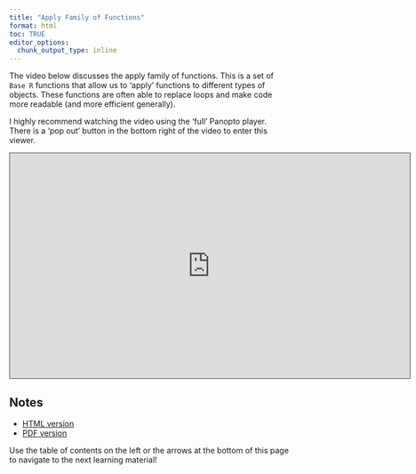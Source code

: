 ```yaml
---
title: "Apply Family of Functions"
format: html
toc: TRUE
editor_options: 
  chunk_output_type: inline
---
```


The video below discusses the apply family of functions. This is a set of `Base R` functions that allow us to 'apply' functions to different types of objects. These functions are often able to replace loops and make code more readable (and more efficient generally). 

I highly recommend watching the video using the 'full' Panopto player. There is a 'pop out' button in the bottom right of the video to enter this viewer.

```{=html}
<iframe src="https://ncsu.hosted.panopto.com/Panopto/Pages/Embed.aspx?id=18b0b9a5-2def-40c4-8489-b19000dda738&autoplay=false&offerviewer=true&showtitle=true&showbrand=true&captions=false&interactivity=all" height="405" width="720" style="border: 1px solid #464646;" allowfullscreen allow="autoplay" aria-label="Panopto Embedded Video Player" aria-description="30 - Apply Family of Functions" ></iframe>
```


## Notes

- <a href = "30-Apply_Family.html" target = "_blank">HTML version</a>
- <a href = "PDFs/30-Apply_Family.pdf" target = "_blank">PDF version</a>

Use the table of contents on the left or the arrows at the bottom of this page to navigate to the next learning material!